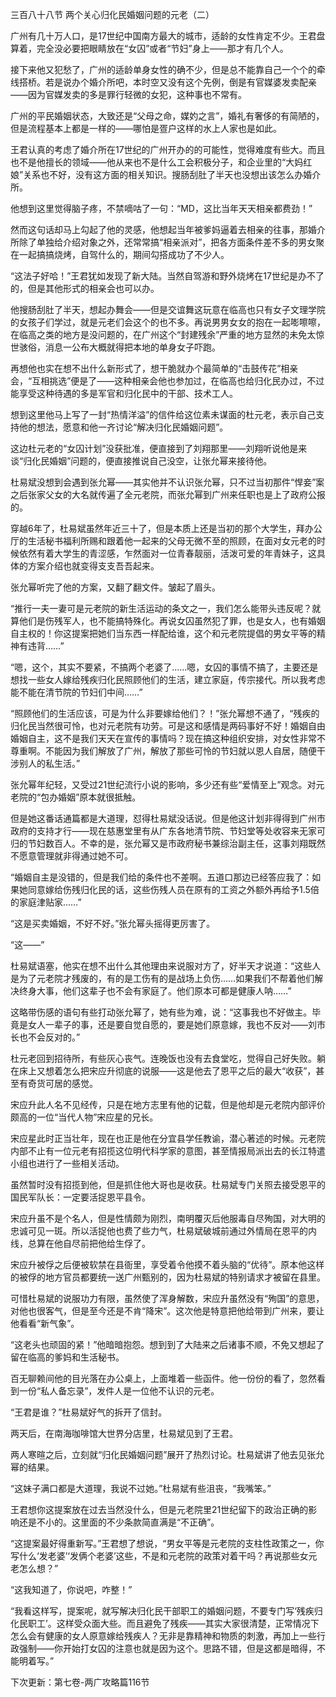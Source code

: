 

三百八十八节 两个关心归化民婚姻问题的元老（二）

广州有几十万人口，是17世纪中国南方最大的城市，适龄的女性肯定不少。王君盘算着，完全没必要把眼睛放在“女囚”或者“节妇”身上――那才有几个人。

接下来他又犯愁了，广州的适龄单身女性的确不少，但是总不能靠自己一个个的牵线搭桥。若是说办个婚介所吧，本时空又没有这个先例，倒是有官媒婆发卖配亲――因为官媒发卖的多是罪行轻微的女犯，这种事也不常有。

广州的平民婚姻状态，大致还是“父母之命，媒妁之言”，婚礼有奢侈的有简陋的，但是流程基本上都是一样的――哪怕是疍户这样的水上人家也是如此。

王君认真的考虑了婚介所在17世纪的广州开办的的可能性，觉得难度有些大。而且也不是他擅长的领域――他从来也不是什么工会积极分子，和企业里的“大妈红娘”关系也不好，没有这方面的相关知识。搜肠刮肚了半天也没想出该怎么办婚介所。

他想到这里觉得脑子疼，不禁嘀咕了一句：“MD，这比当年天天相亲都费劲！”

然而这句话却马上勾起了他的灵感，他想起当年被爹妈逼着去相亲的往事，那婚介所除了单独给介绍对象之外，还常常搞“相亲派对”，把各方面条件差不多的男女聚在一起搞搞烧烤，自驾什么的，期间勾搭成功了不少人。

“这法子好哈！”王君犹如发现了新大陆。当然自驾游和野外烧烤在17世纪是办不了的，但是其他形式的相亲会也可以办。

他搜肠刮肚了半天，想起办舞会――但是交谊舞这玩意在临高也只有女子文理学院的女孩子们学过，就是元老们会这个的也不多。再说男男女女的抱在一起嘭嚓嚓，在临高之类的地方是没问题的，在广州这个“封建残余”严重的地方显然的未免太惊世骇俗，消息一公布大概就得把本地的单身女子吓跑。

再想他也实在想不出什么新形式了，想干脆就办个最简单的“击鼓传花”相亲会，“互相挑选”便是了――这种相亲会他也参加过，在临高也给归化民办过，不过能享受这种待遇的多是军官和归化民中的干部、技术工人。

想到这里他马上写了一封“热情洋溢”的信件给这位素未谋面的杜元老，表示自己支持他的想法，愿意和他一齐讨论“解决归化民婚姻问题”。

这边杜元老的“女囚计划”没获批准，便直接到了刘翔那里――刘翔听说他是来谈“归化民婚姻”问题的，便直接推说自己没空，让张允幂来接待他。

杜易斌没想到会遇到张允幂――其实他并不认识张允幂，只不过当初那件“悍妾”案之后张家父女的大名就传遍了全元老院，而张允幂到广州来任职也是上了政府公报的。

穿越6年了，杜易斌虽然年近三十了，但是本质上还是当初的那个大学生，拜办公厅的生活秘书福利所赐和跟着他一起来的父母无微不至的照顾，在面对女元老的时候依然有着大学生的青涩感，乍然面对一位青春靓丽，活泼可爱的年青妹子，这具体的方案介绍也就变得支支吾吾起来。

张允幂听完了他的方案，又翻了翻文件。皱起了眉头。

“推行一夫一妻可是元老院的新生活运动的条文之一，我们怎么能带头违反呢？就算他们是伤残军人，也不能搞特殊化。再说女囚虽然犯了罪，也是女人，也有婚姻自主权的！你这提案把她们当东西一样配给谁，这个和元老院提倡的男女平等的精神有违背……”

“嗯，这个，其实不要紧，不搞两个老婆了……嗯，女囚的事情不搞了，主要还是想找一些女人嫁给残疾归化民照顾他们的生活，建立家庭，传宗接代。所以我考虑能不能在清节院的节妇们中间……”

“照顾他们的生活应该，可是为什么非要嫁给他们？！”张允幂想不通了，“残疾的归化民当然很可怜，也对元老院有功劳。可是这和感情是两码事好不好！婚姻自由婚姻自主，这不是我们天天在宣传的事情吗？现在搞这种组织安排，对女性非常不尊重啊。不能因为我们解放了广州，解放了那些可怜的节妇就以恩人自居，随便干涉别人的私生活。”

张允幂年纪轻，又受过21世纪流行小说的影响，多少还有些“爱情至上”观念。对元老院的“包办婚姻”原本就很抵触。

但是她这番话通篇都是大道理，怼得杜易斌没话说。但是他这计划非得得到广州市政府的支持才行――现在慈惠堂里有从广东各地清节院、节妇堂等处收容来无家可归的节妇数百人。不幸的是，张允幂又是市政府秘书兼综治副主任，这事刘翔既然不愿意管理就非得通过她不可。

“婚姻自主是没错的，但是我们给的条件也不差啊。五道口那边已经答应我了：如果她同意嫁给伤残归化民的话，这些伤残人员在原有的工资之外额外再给予1.5倍的家庭津贴家……”

“这是买卖婚姻，不好不好。”张允幂头摇得更厉害了。

“这――”

杜易斌语塞，他实在想不出什么其他理由来说服对方了，好半天才说道：“这些人是为了元老院才残废的，有的是工伤有的是战场上负伤……如果我们不帮着他们解决终身大事，他们这辈子也不会有家庭了。他们原本可都是健康人呐……”

这略带伤感的语句有些打动张允幂了，她有些为难，说：“这事我也不好做主。毕竟是女人一辈子的事，还是要自觉自愿的，要是她们原意嫁，我也不反对――刘市长也不会反对的。”

杜元老回到招待所，有些灰心丧气。连晚饭也没有去食堂吃，觉得自己好失败。躺在床上又想着怎么把宋应升彻底的说服――这是他去了恩平之后的最大“收获”，甚至有奇货可居的感觉。

宋应升此人名不见经传，只是在地方志里有他的记载，但是他却是元老院内部评价颇高的一位“当代人物”宋应星的兄长。

宋应星此时正当壮年，现在也正是他在分宜县学任教谕，潜心著述的时候。元老院内部不止有一位元老有招揽这位明代科学家的意图，甚至情报局派出去的长江特遣小组也进行了一些相关活动。

虽然暂时没有招揽到他，但是抓住他大哥也是收获。杜易斌专门关照去接受恩平的国民军队长：一定要活捉恩平县令。

宋应升虽不是个名人，但是性情颇为刚烈，南明覆灭后他服毒自尽殉国，对大明的忠诚可见一斑。所以活捉他也费了些力气，杜易斌破城前通过外情局在恩平的内线，总算在他自尽前把他给生俘了。

宋应升被俘之后便被软禁在县衙里，享受着令他摸不着头脑的“优待”。原本他这样的被俘的地方官员都要统一送广州甄别的，因为杜易斌的特别请求才被留在县里。

可惜杜易斌的说服功力有限，虽然使了浑身解数，宋应升虽然没有“殉国”的意思，对他也很客气，但是至今还是不肯“降宋”。这次他是特意把他给带到广州来，要让他看看“新气象”。

“这老头也顽固的紧！”他暗暗抱怨。想到到了大陆来之后诸事不顺，不免又想起了留在临高的爹妈和生活秘书。

百无聊赖间他的目光落在办公桌上，上面堆着一些函件。他一份份的看了，忽然看到一份“私人备忘录”，发件人是一位他不认识的元老。

“王君是谁？”杜易斌好气的拆开了信封。

两天后，在南海咖啡馆大世界分店里，杜易斌见到了王君。

两人寒暄之后，立刻就“归化民婚姻问题”展开了热烈讨论。杜易斌讲了他去见张允幂的结果。

“这妹子满口都是大道理，我说不过她。”杜易斌有些沮丧，“我嘴笨。”

王君想你这提案放在过去当然没什么，但是元老院里21世纪留下的政治正确的影响还是不小的。这里面的不少条款简直满是“不正确”。

“这提案最好得重新写。”王君想了想说，“男女平等是元老院的支柱性政策之一，你写什么‘发老婆’‘发俩个老婆’这些，不是和元老院的政策对着干吗？再说那些女元老怎么想？”

“这我知道了，你说吧，咋整！”

“我看这样写，提案呢，就写解决归化民干部职工的婚姻问题，不要专门写‘残疾归化民职工’。这样受众面大些。而且避免了残疾――其实大家很清楚，正常情况下怎么会有健康的女人原意嫁给残疾人？无非是靠精神和物质的刺激，再加上一些行政强制――你开始打女囚的注意也就是因为这个。思路不错，但是这都是暗得，不能明着写。”

下次更新：第七卷-两广攻略篇116节

